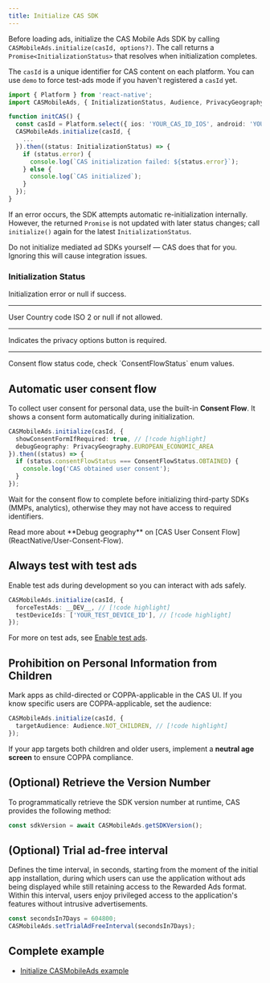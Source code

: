 ```yaml
---
title: Initialize CAS SDK
---
```


Before loading ads, initialize the CAS Mobile Ads SDK by calling `CASMobileAds.initialize(casId, options?)`. The call returns a `Promise<InitializationStatus>` that resolves when initialization completes.

The `casId` is a unique identifier for CAS content on each platform. You can use `demo` to force test-ads mode if you haven't registered a `casId` yet.

```ts
import { Platform } from 'react-native';
import CASMobileAds, { InitializationStatus, Audience, PrivacyGeography, ConsentFlowStatus } from 'react-native-cas';

function initCAS() {
  const casId = Platform.select({ ios: 'YOUR_CAS_ID_IOS', android: 'YOUR_CAS_ID_ANDROID' });
  CASMobileAds.initialize(casId, {
    ...
  }).then((status: InitializationStatus) => {
    if (status.error) {
      console.log(`CAS initialization failed: ${status.error}`);
    } else {
      console.log(`CAS initialized`);
    }
  });
}
```

If an error occurs, the SDK attempts automatic re-initialization internally. However, the returned `Promise` is not updated with later status changes; call `initialize()` again for the latest `InitializationStatus`.

<Error>
Do not initialize mediated ad SDKs yourself — CAS does that for you.  
Ignoring this will cause integration issues.
</Error>

### Initialization Status

<Property name="error" type="string" optional>
Initialization error or null if success.
</Property>

---

<Property name="countryCode" type="string" optional>
User Country code ISO 2 or null if not allowed.
</Property>

---

<Property name="isConsentRequired" type="boolean">
Indicates the privacy options button is required.
</Property>

---

<Property name="consentFlowStatus" type="ConsentFlowStatus">
Consent flow status code, check `ConsentFlowStatus` enum values.
</Property>

## Automatic user consent flow
To collect user consent for personal data, use the built-in **Consent Flow**. It shows a consent form automatically during initialization.

```ts
CASMobileAds.initialize(casId, {
  showConsentFormIfRequired: true, // [!code highlight]
  debugGeography: PrivacyGeography.EUROPEAN_ECONOMIC_AREA
}).then((status) => {
  if (status.consentFlowStatus === ConsentFlowStatus.OBTAINED) {
    console.log('CAS obtained user consent');
  }
});
```

Wait for the consent flow to complete before initializing third-party SDKs (MMPs, analytics), otherwise they may not have access to required identifiers.

<Info>
Read more about **Debug geography** on [CAS User Consent Flow](ReactNative/User-Consent-Flow).
</Info>

## Always test with test ads
Enable test ads during development so you can interact with ads safely.

```ts
CASMobileAds.initialize(casId, {
  forceTestAds: __DEV__, // [!code highlight]
  testDeviceIds: ['YOUR_TEST_DEVICE_ID'], // [!code highlight]
});
```

For more on test ads, see [Enable test ads](ReactNative/Enabling-test-ads).

## Prohibition on Personal Information from Children
Mark apps as child-directed or COPPA-applicable in the CAS UI. If you know specific users are COPPA-applicable, set the audience:

```ts
CASMobileAds.initialize(casId, {
  targetAudience: Audience.NOT_CHILDREN, // [!code highlight]
});
```

If your app targets both children and older users, implement a **neutral age screen** to ensure COPPA compliance.

## (Optional) Retrieve the Version Number
To programmatically retrieve the SDK version number at runtime, CAS provides the following method:
```ts
const sdkVersion = await CASMobileAds.getSDKVersion();
```

## (Optional) Trial ad-free interval
Defines the time interval, in seconds, starting from the moment of the initial app installation, during which users can use the application without ads being displayed while still retaining access to the Rewarded Ads format. Within this interval, users enjoy privileged access to the application's features without intrusive advertisements.  

```ts
const secondsIn7Days = 604800;
CASMobileAds.setTrialAdFreeInterval(secondsIn7Days);
```

## Complete example
- [Initialize CASMobileAds example](https://github.com/cleveradssolutions/CAS-ReactNative/blob/main/example/src/SetupScreen.tsx#L38)
